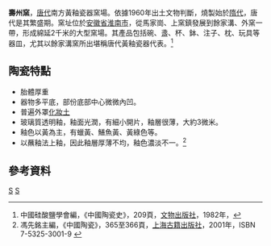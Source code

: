{{文物保护单位
| 级别 = 全国
| 名称 = 寿州窑遗址
| 编号 = [[第五批全国重点文物保护单位|5]]-48
| 分类 = 古遗址
| 时代 = [[南朝|南朝]]至[[唐朝|唐]]
| 所在 = [[安徽省|安徽省]][[淮南市|淮南市]]
| 登录 = 2001年6月25日
| Cat = 安徽全国重点文物保护单位
}}
'''壽州窯'''，[[唐代|唐代]]南方黃釉瓷器窯場。依據1960年出土文物判斷，燒製始於[[隋代|隋代]]，唐代是其繁盛期。窯址位於[[安徽省|安徽省]][[淮南市|淮南市]]，從馬家崗、上窯鎮發展到餘家溝、外窯一帶，形成綿延2千米的大型窯場。其產品包括碗、盞、杯、鉢、注子、枕、玩具等器皿，尤其以餘家溝窯所出堪稱唐代黃釉瓷器代表。<ref name="中國陶瓷史">中國硅酸鹽學會編，《中國陶瓷史》，209頁，[[文物出版社|文物出版社]]，1982年，{{zh-cn}}</ref>

== 陶瓷特點 ==
* 胎體厚重
* 器物多平底，部份底部中心微微內凹。
* 普遍外罩[[化妝土|化妝土]]
* 玻璃質透明釉，釉面光潤，有細小開片，釉層很薄，大約3微米。
* 釉色以黃為主，有蠟黃、鱔魚黃、黃綠色等。
* 以蘸釉法上釉，因此釉層厚薄不均，釉色濃淡不一。<ref name="中國陶瓷">馮先銘主編，《中國陶瓷》，365至366頁，[[上海古籍出版社|上海古籍出版社]]，2001年，ISBN 7-5325-3001-9 {{zh-cn}}</ref>

== 參考資料 ==
<references />

{{安徽全国重点文物保护单位}}
{{中国古代瓷窑}}

[[Category:安徽古窯|S]]
[[Category:安徽全国重点文物保护单位|S]]